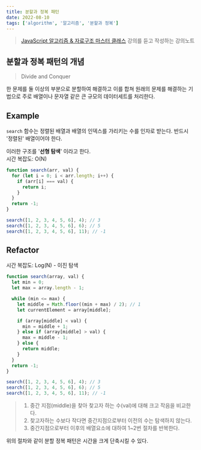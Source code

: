 ```yaml
---
title: 분할과 정복 패턴
date: 2022-08-10
tags: ['algorithm', '알고리즘', '분할과 정복']
---
```


> [JavaScript 알고리즘 & 자료구조 마스터 클래스](!https://www.udemy.com/course/best-javascript-data-structures/) 강의를 듣고 작성하는 강의노트

## 분할과 정복 패턴의 개념

> Divide and Conquer

한 문제를 둘 이상의 부분으로 분할하여 해결하고 이를 합쳐 원래의 문제를 해결하는 기법으로 주로 배열이나 문자열 같은 큰 규모의 데이터세트를 처리한다.

## Example

`search` 함수는 정렬된 배열과 배열의 인덱스를 가리키는 수를 인자로 받는다. 반드시 '정렬된' 배열이어야 한다.

이러한 구조를 '**선형 탐색**' 이라고 한다.  
시간 복잡도: O(N)

```js
function search(arr, val) {
  for (let i = 0; i < arr.length; i++) {
    if (arr[i] === val) {
      return i;
    }
  }
  return -1;
}

search([1, 2, 3, 4, 5, 6], 4); // 3
search([1, 2, 3, 4, 5, 6], 6); // 5
search([1, 2, 3, 4, 5, 6], 11); // -1
```

## Refactor

시간 복잡도: Log(N) - 이진 탐색

```js
function search(array, val) {
  let min = 0;
  let max = array.length - 1;

  while (min <= max) {
    let middle = Math.floor((min + max) / 2); // 1
    let currentElement = array[middle];

    if (array[middle] < val) {
      min = middle + 1;
    } else if (array[middle] > val) {
      max = middle - 1;
    } else {
      return middle;
    }
  }
  return -1;
}

search([1, 2, 3, 4, 5, 6], 4); // 3
search([1, 2, 3, 4, 5, 6], 6); // 5
search([1, 2, 3, 4, 5, 6], 11); // -1
```

> 1. 중간 지점(middle)을 찾아 찾고자 하는 수(val)에 대해 크고 작음을 비교한다.
> 2. 찾고자하는 수보다 작다면 중간지점으로부터 이전의 수는 탐색하지 않는다.
> 3. 중간지점으로부터 이후의 배열요소에 대하여 1~2번 절차를 반복한다.

위의 절차와 같이 분할 정복 패턴은 시간을 크게 단축시킬 수 있다.
